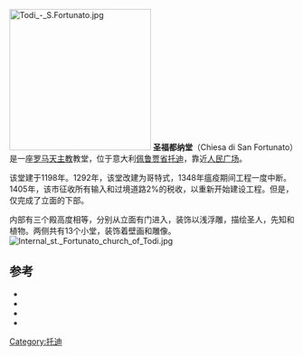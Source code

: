 {{coord|42.7801471|N|12.4059734|E|type:landmark_region:IT_dim:100|display=title}}
[[File:Todi_-_S.Fortunato.jpg|250px]]
'''圣福都纳堂'''（Chiesa di San Fortunato）是一座[[罗马天主教|罗马天主教]]教堂，位于意大利[[佩鲁贾省|佩鲁贾省]][[托迪_(意大利城市)|托迪]]，靠近[[人民广场_(托迪)|人民广场]]。

该堂建于1198年。1292年，该堂改建为哥特式，1348年瘟疫期间工程一度中断。1405年，该市征收所有输入和过境道路2%的税收，以重新开始建设工程。但是，仅完成了立面的下部。

内部有三个殿高度相等，分别从立面有门进入，装饰以浅浮雕，描绘圣人，先知和植物。两侧共有13个小堂，装饰着壁画和雕像。
[[File:Internal_st._Fortunato_church_of_Todi.jpg|thumb]]

== 参考 ==
* {{cite book|author=L. Branzani | title=Il Tempio di San Fortunato in Todi |location=Terni |year=1909 }}
* {{cite book|author=G. Pensi |title=Maestro Giovanni di Santuccio da Fiorenzuola di Spoleto e la facciata del tempio di S. Fortunato in Todi |location= in «Atti dell'Accademia Spoletina» |year=1923-26, pp. 243-270 }}
* {{cite book|author=W. Krönig |title=Hallenkirchen in Mittelitalien |location=in «Kunstgeschichtliches Jahrbuch der Bibliotheka Hertziana» |year=II (1938), pp. 3-142 }}
* {{cite book|author=U. Tarchi |title=L'arte medioevale nell'Umbria e nella Sabina, IV |location=Milano |year=1940, tavv. CXCIII-CXCIV }}

[[Category:托迪|Category:托迪]]